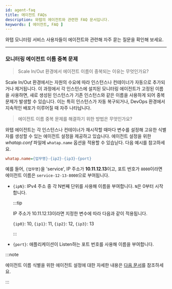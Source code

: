 ```yaml
---
id: agent-faq
title: 에이전트 FAQs
description: 와탭의 에이전트와 관련한 FAQ 문서입니다.
keywords: [ 에이전트, FAQ ]
---
```


와탭 모니터링 서비스 사용자들이 에이전트와 관련해 자주 묻는 질문을 확인해 보세요.

---

<div className='faqs'>

### 모니터링 에이전트 이름 중복 문제

> Scale In/Out 환경에서 에이전트 이름이 중복되는 이유는 무엇인가요?

Scale In/Out 환경에서는 자원의 수요에 따라 인스턴스나 컨테이너가 자동으로 추가되거나 제거됩니다. 이 과정에서 각 인스턴스에 설치된 모니터링 에이전트가 고정된 이름을 사용하면, 새로 생성된 인스턴스가 기존 인스턴스와 같은 이름을 사용하게 되어 중복 문제가 발생할 수 있습니다. 이는 특히 인스턴스가 자동 복구되거나, DevOps 환경에서 지속적인 배포가 이루어질 때 자주 나타납니다.

> 에이전트 이름 중복 문제를 해결하기 위한 방법은 무엇인가요?

와탭 에이전트는 각 인스턴스나 컨테이너가 재시작할 때마다 변수를 설정해 고유한 식별자를 생성할 수 있는 에이전트 설정을 제공하고 있습니다. 에이전트 설정을 위한 *whatap.conf* 파일에 `whatap.name` 옵션을 적용할 수 있습닏다. 다음 예시를 참고하세요.

```ini title="whatap.conf"
whatap.name={업무명}-{ip2}-{ip3}-{port}
```

예를 들어, `{업무명}`을 'service', IP 주소가 **10.11.12.13**이고, 포트 번호가 `8000`이라면 에이전트 이름은 `service-12-13-8000`으로 부여됩니다.

* `{ipN}`: IPv4 주소 중 각 N번째 단위를 사용해 이름을 부여합니다. `N`은 0부터 시작합니다. 

  :::tip

  IP 주소가 10.11.12.13이라면 지정한 변수에 따라 다음과 같이 적용됩니다.

  `{ip0}`: 10, `{ip1}`: 11, `{ip2}`: 12, `{ip3}`: 13

  :::

* `{port}`: 애플리케이션이 Listen하는 포트 번호를 사용해 이름을 부여합니다.

:::note

에이전트 이름 식별을 위한 에이전트 설정에 대한 자세한 내용은 [다음 문서](../java/agent-name)를 참조하세요.

:::

</div>